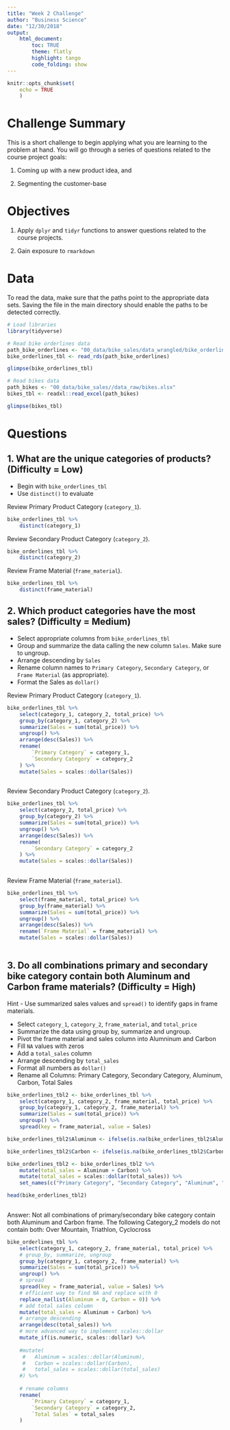 ```yaml
---
title: "Week 2 Challenge"
author: "Business Science"
date: "12/30/2018"
output: 
    html_document:
        toc: TRUE
        theme: flatly
        highlight: tango
        code_folding: show
---
```


```r
knitr::opts_chunk$set(
    echo = TRUE
    )
```

# Challenge Summary

This is a short challenge to begin applying what you are learning to the problem at hand. You will go through a series of questions related to the course project goals: 

1. Coming up with a new product idea, and 

2. Segmenting the customer-base

# Objectives

1. Apply `dplyr` and `tidyr` functions to answer questions related to the course projects. 

2. Gain exposure to `rmarkdown`

# Data

To read the data, make sure that the paths point to the appropriate data sets. Saving the file in the main directory should enable the paths to be detected correctly. 

```r
# Load libraries
library(tidyverse)
```

```r
# Read bike orderlines data
path_bike_orderlines <- "00_data/bike_sales/data_wrangled/bike_orderlines.rds"
bike_orderlines_tbl <- read_rds(path_bike_orderlines)

glimpse(bike_orderlines_tbl)
```

```r
# Read bikes data
path_bikes <- "00_data/bike_sales//data_raw/bikes.xlsx"
bikes_tbl <- readxl::read_excel(path_bikes)

glimpse(bikes_tbl)
```

# Questions



## 1. What are the unique categories of products? (Difficulty = Low)

- Begin with `bike_orderlines_tbl`
- Use `distinct()` to evaluate 

Review Primary Product Category (`category_1`).

```r
bike_orderlines_tbl %>%
    distinct(category_1)

```


Review Secondary Product Category (`category_2`).

```r
bike_orderlines_tbl %>%
    distinct(category_2)
```

Review Frame Material (`frame_material`).

```r
bike_orderlines_tbl %>%
    distinct(frame_material)
```


## 2. Which product categories have the most sales? (Difficulty = Medium)

- Select appropriate columns from `bike_orderlines_tbl`
- Group and summarize the data calling the new column `Sales`. Make sure to ungroup. 
- Arrange descending by `Sales`
- Rename column names to `Primary Category`, `Secondary Category`, or `Frame Material` (as appropriate).
- Format the Sales as `dollar()` 

Review Primary Product Category (`category_1`).

```r
bike_orderlines_tbl %>%
    select(category_1, category_2, total_price) %>%
    group_by(category_1, category_2) %>%
    summarize(Sales = sum(total_price)) %>%
    ungroup() %>%
    arrange(desc(Sales)) %>%
    rename(
        `Primary Category` = category_1,
        `Secondary Category` = category_2
    ) %>%
    mutate(Sales = scales::dollar(Sales))
    
```

Review Secondary Product Category (`category_2`).

```r
bike_orderlines_tbl %>%
    select(category_2, total_price) %>%
    group_by(category_2) %>%
    summarize(Sales = sum(total_price)) %>%
    ungroup() %>%
    arrange(desc(Sales)) %>%
    rename(
        `Secondary Category` = category_2
    ) %>%
    mutate(Sales = scales::dollar(Sales))
    
```


Review Frame Material (`frame_material`).

```r
bike_orderlines_tbl %>%
    select(frame_material, total_price) %>%
    group_by(frame_material) %>%
    summarize(Sales = sum(total_price)) %>%
    ungroup() %>%
    arrange(desc(Sales)) %>%
    rename(`Frame Material` = frame_material) %>%
    mutate(Sales = scales::dollar(Sales))
    
```

## 3. Do all combinations primary and secondary bike category contain both Aluminum and Carbon frame materials? (Difficulty = High)

Hint - Use summarized sales values and `spread()` to identify gaps in frame materials. 

- Select `category_1`, `category_2`, `frame_material`, and `total_price`
- Summarize the data using group by, summarize and ungroup. 
- Pivot the frame material and sales column into Alumninum and Carbon
- Fill `NA` values with zeros
- Add a `total_sales` column
- Arrange descending by `total_sales`
- Format all numbers as `dollar()`
- Rename all Columns: Primary Category, Secondary Category, Aluminum, Carbon, Total Sales

```r
bike_orderlines_tbl2 <- bike_orderlines_tbl %>%
    select(category_1, category_2, frame_material, total_price) %>%
    group_by(category_1, category_2, frame_material) %>%
    summarize(Sales = sum(total_price)) %>%
    ungroup() %>%
    spread(key = frame_material, value = Sales)

bike_orderlines_tbl2$Aluminum <- ifelse(is.na(bike_orderlines_tbl2$Aluminum), 0, bike_orderlines_tbl2$Aluminum)

bike_orderlines_tbl2$Carbon <- ifelse(is.na(bike_orderlines_tbl2$Carbon), 0, bike_orderlines_tbl2$Carbon)

bike_orderlines_tbl2 <- bike_orderlines_tbl2 %>%
    mutate(total_sales = Aluminum + Carbon) %>%
    mutate(total_sales = scales::dollar(total_sales)) %>%
    set_names(c("Primary Category", "Secondary Category", "Aluminum", "Carbon", "Total Sales"))

head(bike_orderlines_tbl2)
    
```

Answer: Not all combinations of primary/secondary bike category contain both Aluminum and Carbon frame.
The following Category_2 models do not contain both: Over Mountain, Triathlon, Cyclocross 

```r
bike_orderlines_tbl %>%
    select(category_1, category_2, frame_material, total_price) %>%
    # group_by, summarize, ungroup
    group_by(category_1, category_2, frame_material) %>%
    summarize(Sales = sum(total_price)) %>%
    ungroup() %>%
    # spread
    spread(key = frame_material, value = Sales) %>%
    # efficient way to find NA and replace with 0
    replace_na(list(Aluminum = 0, Carbon = 0)) %>%
    # add total sales column
    mutate(total_sales = Aluminum + Carbon) %>%
    # arrange descending
    arrange(desc(total_sales)) %>%
    # more advanced way to implement scales::dollar
    mutate_if(is.numeric, scales::dollar) %>%
    
    #mutate(
     #   Aluminum = scales::dollar(Aluminum),
     #   Carbon = scales::dollar(Carbon),
     #   total_sales = scales::dollar(total_sales)
    #) %>%
    
    # rename columns
    rename(
        `Primary Category` = category_1,
        `Secondary Category` = category_2,
        `Total Sales` = total_sales
    )
    
```


